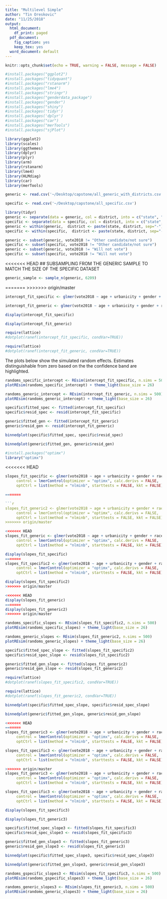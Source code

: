 ```yaml
---
title: "Multilevel Simple"
author: "Tin Oreskovic"
date: "11/25/2018"
output:
  html_document:
    df_print: paged
  pdf_document:
    fig_caption: yes
    keep_tex: yes
  word_document: default
---
```




```r
knitr::opts_chunk$set(echo = TRUE, warning = FALSE, message = FALSE)
```

```r
#install.packages("ggplot2")
#install.packages("tidyquant")
#install.packages("rstanarm")
#install.packages("lme4")
#install.packages("stringr")
#install.packages("genderdata_package")
#install.packages("gender")
#install.packages("shiny")
#install.packages('tidyr')
#install.packages('dplyr')
#install.packages("car")
#install.packages("merTools")
#install.packages("sjPlot")
```



```r
library(ggplot2)
library(scales)
library(ggthemes)
library(dplyr)
library(plyr)
library(arm)
library(rstanarm)
library(lme4)
library(HLMdiag)
library(car)
library(merTools)  
```

```r
generic <- read.csv('~/Desktop/capstone/all_generic_with_districts.csv')

specific <- read.csv('~/Desktop/capstone/all_specific.csv')

```


```r
library(tidyr)      
generic <- separate(data = generic, col = district, into = c("state", "district"), sep = "\\-")
specific <- separate(data = specific, col = district, into = c("state", "district"), sep = "\\-")
generic <- within(generic,  district <- paste(state, district, sep="-"))
specific <- within(specific,  district <- paste(state, district, sep="-"))
```

```r
generic <- subset(generic, vote2018 != "Other candidate/not sure")
specific <- subset(specific, vote2018 != "Other candidate/not sure")
generic <- subset(generic, vote2018 != "Will not vote")
specific <- subset(specific, vote2018 != "Will not vote")
```


<<<<<<< HEAD
## SUBSAMPLING FROM THE GENERIC SAMPLE TO MATCH THE SIZE OF THE SPECIFIC DATASET 
```r
generic_sample <- sample_n(generic, 6209)
```

=======
>>>>>>> origin/master

```r
intercept_fit_specific <- glmer(vote2018 ~ age + urbanicity + gender + race + education + party + married + (1 | state/district), data = specific, family = binomial(link = "logit"))

```

```r
intercept_fit_generic <- glmer(vote2018 ~ age + urbanicity + gender + race + education + party + married + (1 | state/district), data = generic, family = binomial(link = "logit"))

```


```r
display(intercept_fit_specific)
```

```r
display(intercept_fit_generic)
```

```r
require(lattice)
#dotplot(ranef(intercept_fit_specific, condVar=TRUE))
```

```r
require(lattice)
#dotplot(ranef(intercept_fit_generic, condVar=TRUE))
```


The plots below show the simulated random effects. Estimates distinguishable from zero based on the 
the confidence band are highlighted. 



```r
randoms_specific_intercept <- REsim(intercept_fit_specific, n.sims = 500)
plotREsim(randoms_specific_intercept) + theme_light(base_size = 26) 
```

```r
randoms_generic_intercept <- REsim(intercept_fit_generic, n.sims = 500)
plotREsim(randoms_generic_intercept) + theme_light(base_size = 26) 
```


```r
specific$fitted_spec <- fitted(intercept_fit_specific)
specific$resid_spec <- resid(intercept_fit_specific)  
```


```r
generic$fitted_gen <- fitted(intercept_fit_generic)
generic$resid_gen <- resid(intercept_fit_generic)  

```



```r
binnedplot(specific$fitted_spec, specific$resid_spec)
```



```r
binnedplot(generic$fitted_gen, generic$resid_gen)
```

















```r
#install.packages("optimx")
library("optimx")
```

<<<<<<< HEAD
```r
slopes_fit_specific <- glmer(vote2018 ~ age + urbanicity + gender + race + education + married + party + (1 + gender | state/district), data = specific, family = binomial(link = "logit"),
     control = lmerControl(optimizer = "optimx", calc.derivs = FALSE,
     optCtrl = list(method = "nlminb", starttests = FALSE, kkt = FALSE)))

=======

```r
slopes_fit_generic2 <- glmer(vote2018 ~ age + urbanicity + gender + race + education + married + party + (1 + gender | state/district), data = generic, family = binomial(link = "logit"),
     control = lmerControl(optimizer = "optimx", calc.derivs = FALSE,
     optCtrl = list(method = "nlminb", starttests = FALSE, kkt = FALSE)))
>>>>>>> origin/master
```



```r
<<<<<<< HEAD
slopes_fit_generic <- glmer(vote2018 ~ age + urbanicity + gender + race + education + married + party + (1 + gender | state/district), data = generic, family = binomial(link = "logit"),
     control = lmerControl(optimizer = "optimx", calc.derivs = FALSE,
     optCtrl = list(method = "nlminb", starttests = FALSE, kkt = FALSE)))
```




```r
display(slopes_fit_specific)
=======
slopes_fit_specific2 <- glmer(vote2018 ~ age + urbanicity + gender + race + education + married + party + (1 + gender | state/district), data = specific, family = binomial(link = "logit"),
     control = lmerControl(optimizer = "optimx", calc.derivs = FALSE,
     optCtrl = list(method = "nlminb", starttests = FALSE, kkt = FALSE)))

```


```r
display(slopes_fit_specific2)
>>>>>>> origin/master
```



```r
<<<<<<< HEAD
display(slopes_fit_generic)
=======
display(slopes_fit_generic2)
>>>>>>> origin/master
```




```r
randoms_specific_slopes <- REsim(slopes_fit_specific2, n.sims = 500)
plotREsim(randoms_specific_slopes) + theme_light(base_size = 26) 
```

```r
randoms_generic_slopes <- REsim(slopes_fit_generic2, n.sims = 500)
plotREsim(randoms_generic_slopes) + theme_light(base_size = 26) 
```




```r
specific$fitted_spec_slope <- fitted(slopes_fit_specific2)
specific$resid_spec_slope <- resid(slopes_fit_specific2)  
```


```r
generic$fitted_gen_slope <- fitted(slopes_fit_generic2)
generic$resid_gen_slope <- resid(slopes_fit_generic2)  

```


```r
require(lattice)
#dotplot(ranef(slopes_fit_specific2, condVar=TRUE))
```



```r
require(lattice)
#dotplot(ranef(slopes_fit_generic2, condVar=TRUE))
```



```r
binnedplot(specific$fitted_spec_slope, specific$resid_spec_slope)
```



```r
binnedplot(generic$fitted_gen_slope, generic$resid_gen_slope)
```



```r
<<<<<<< HEAD
=======
slopes_fit_generic3 <- glmer(vote2018 ~ age + urbanicity + gender + race + education + married + party + (1 + gender | state/district), data = generic, family = binomial(link = "logit"),
     control = lmerControl(optimizer = "optimx", calc.derivs = FALSE,
     optCtrl = list(method = "nlminb", starttests = FALSE, kkt = FALSE)))
```



```r
slopes_fit_specific3 <- glmer(vote2018 ~ age + urbanicity + gender + race + education + party + (1 + gender | state/district), data = specific, family = binomial(link = "logit"),
     control = lmerControl(optimizer = "optimx", calc.derivs = FALSE,
     optCtrl = list(method = "nlminb", starttests = FALSE, kkt = FALSE)))

```



```r
>>>>>>> origin/master
slopes_fit_generic3 <- glmer(vote2018 ~ age + urbanicity + gender + race + education + party + age*gender + (1 + gender + age | state/district), data = generic, family = binomial(link = "logit"),
     control = lmerControl(optimizer = "optimx", calc.derivs = FALSE,
     optCtrl = list(method = "nlminb", starttests = FALSE, kkt = FALSE)))
```



```r
slopes_fit_specific3 <- glmer(vote2018 ~ age + urbanicity + gender + race + education + party + age*gender + (1 + gender + age | state/district), data = specific, family = binomial(link = "logit"),
     control = lmerControl(optimizer = "optimx", calc.derivs = FALSE,
     optCtrl = list(method = "nlminb", starttests = FALSE, kkt = FALSE)))

```


```r
display(slopes_fit_specific3)
```



```r
display(slopes_fit_generic3)
```

```r
specific$fitted_spec_slope3 <- fitted(slopes_fit_specific3)
specific$resid_spec_slope3 <- resid(slopes_fit_specific3)  
```

```r
generic$fitted_gen_slope3 <- fitted(slopes_fit_generic3)
generic$resid_gen_slope3 <- resid(slopes_fit_generic3)  
```



```r
binnedplot(specific$fitted_spec_slope3, specific$resid_spec_slope3)
```



```r
binnedplot(generic$fitted_gen_slope3, generic$resid_gen_slope3)
```



```r
randoms_gspecific_slopes3 <- REsim(slopes_fit_specific3, n.sims = 500)
plotREsim(randoms_gspecific_slopes3) + theme_light(base_size = 26) 
```



```r
randoms_generic_slopes3 <- REsim(slopes_fit_generic3, n.sims = 500)
plotREsim(randoms_generic_slopes3) + theme_light(base_size = 26) 
```


